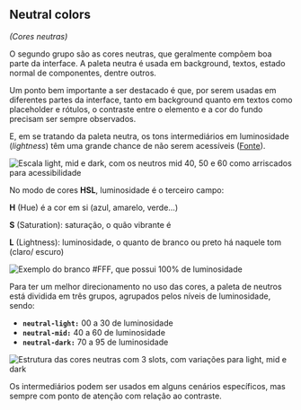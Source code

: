 
## Neutral colors

_(Cores neutras)_

O segundo grupo são as cores neutras, que geralmente compõem boa parte da interface. A paleta neutra é usada em background, textos, estado normal de componentes, dentre outros.

Um ponto bem importante a ser destacado é que, por serem usadas em diferentes partes da interface, tanto em background quanto em textos como placeholder e rótulos, o contraste entre o elemento e a cor do fundo precisam ser sempre observados.

E, em se tratando da paleta neutra, os tons intermediários em luminosidade (_lightness_) têm uma grande chance de não serem acessíveis ([Fonte](https://eightshapes.com/articles/color-in-design-systems.html)).

<img
  src={NeutralMid}
  alt="Escala light, mid e dark, com os neutros mid 40, 50 e 60 como arriscados para acessibilidade"
/>

No modo de cores **HSL**, luminosidade é o terceiro campo:

**H** (Hue) é a cor em si (azul, amarelo, verde...)

**S** (Saturation): saturação, o quão vibrante é

**L** (Lightness): luminosidade, o quanto de branco ou preto há naquele tom (claro/ escuro)

<img
  src={HSLLightness}
  alt="Exemplo do branco #FFF, que possui 100% de luminosidade"
/>

Para ter um melhor direcionamento no uso das cores, a paleta de neutros está dividida em três grupos, agrupados pelos níveis de luminosidade, sendo:

- **`neutral-light:`** 00 a 30 de luminosidade
- **`neutral-mid:`** 40 a 60 de luminosidade
- **`neutral-dark:`** 70 a 95 de luminosidade

<img
  src={NeutralColor}
  alt="Estrutura das cores neutras com 3 slots, com variações para light, mid e dark"
/>

Os intermediários podem ser usados em alguns cenários específicos, mas sempre com ponto de atenção com relação ao contraste.
